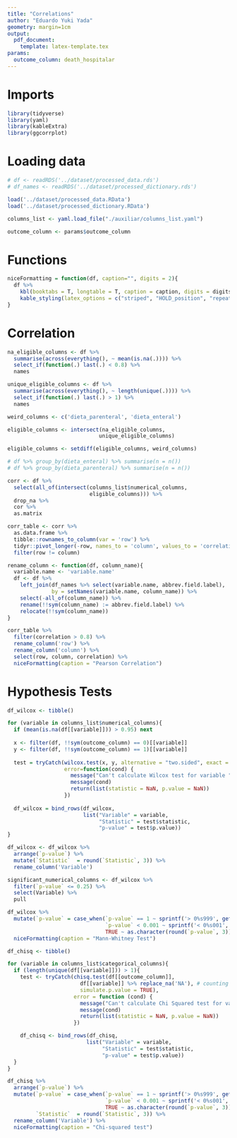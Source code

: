 ```yaml
---
title: "Correlations"
author: "Eduardo Yuki Yada"
geometry: margin=1cm
output: 
  pdf_document:
    template: latex-template.tex
params:
  outcome_column: death_hospitalar
---
```


# Imports

```r
library(tidyverse)
library(yaml)
library(kableExtra)
library(ggcorrplot)
```

# Loading data

```r
# df <- readRDS('../dataset/processed_data.rds') 
# df_names <- readRDS('../dataset/processed_dictionary.rds') 

load('../dataset/processed_data.RData') 
load('../dataset/processed_dictionary.RData') 

columns_list <- yaml.load_file("./auxiliar/columns_list.yaml")

outcome_column <- params$outcome_column
```

# Functions

```r
niceFormatting = function(df, caption="", digits = 2){
  df %>%
    kbl(booktabs = T, longtable = T, caption = caption, digits = digits, format = "latex") %>%
    kable_styling(latex_options = c("striped", "HOLD_position", "repeat_header"))
}
```

# Correlation

```r
na_eligible_columns <- df %>% 
  summarise(across(everything(), ~ mean(is.na(.)))) %>%
  select_if(function(.) last(.) < 0.8) %>%
  names

unique_eligible_columns <- df %>% 
  summarise(across(everything(), ~ length(unique(.)))) %>%
  select_if(function(.) last(.) > 1) %>%
  names

weird_columns <- c('dieta_parenteral', 'dieta_enteral')

eligible_columns <- intersect(na_eligible_columns,
                             unique_eligible_columns)

eligible_columns <- setdiff(eligible_columns, weird_columns)

# df %>% group_by(dieta_enteral) %>% summarise(n = n())
# df %>% group_by(dieta_parenteral) %>% summarise(n = n())

corr <- df %>% 
  select(all_of(intersect(columns_list$numerical_columns,
                          eligible_columns))) %>%
  drop_na %>%
  cor %>%
  as.matrix

corr_table <- corr %>%
  as.data.frame %>%
  tibble::rownames_to_column(var = 'row') %>% 
  tidyr::pivot_longer(-row, names_to = 'column', values_to = 'correlation') %>%
  filter(row != column)

rename_column <- function(df, column_name){
  variable.name <- 'variable.name'
  df <- df %>%
    left_join(df_names %>% select(variable.name, abbrev.field.label),
              by = setNames(variable.name, column_name)) %>%
    select(-all_of(column_name)) %>%
    rename(!!sym(column_name) := abbrev.field.label) %>%
    relocate(!!sym(column_name))
}

corr_table %>%  
  filter(correlation > 0.8) %>%
  rename_column('row') %>%
  rename_column('column') %>%
  select(row, column, correlation) %>%
  niceFormatting(caption = "Pearson Correlation")
```

# Hypothesis Tests

```r
df_wilcox <- tibble()

for (variable in columns_list$numerical_columns){
  if (mean(is.na(df[[variable]])) > 0.95) next
  
  x <- filter(df, !!sym(outcome_column) == 0)[[variable]]
  y <- filter(df, !!sym(outcome_column) == 1)[[variable]]
  
  test = tryCatch(wilcox.test(x, y, alternative = "two.sided", exact = FALSE), 
                  error=function(cond) {
                    message("Can't calculate Wilcox test for variable ", variable)
                    message(cond)
                    return(list(statistic = NaN, p.value = NaN))
                  })
  
  df_wilcox = bind_rows(df_wilcox,
                        list("Variable" = variable, 
                             "Statistic" = test$statistic,
                             "p-value" = test$p.value))
}

df_wilcox <- df_wilcox %>%
  arrange(`p-value`) %>%
  mutate(`Statistic`  = round(`Statistic`, 3)) %>%
  rename_column('Variable')

significant_numerical_columns <- df_wilcox %>%
  filter(`p-value` <= 0.25) %>%
  select(Variable) %>%
  pull

df_wilcox %>%
  mutate(`p-value` = case_when(`p-value` == 1 ~ sprintf('> 0%s999', getOption("OutDec")), 
                               `p-value` < 0.001 ~ sprintf('< 0%s001', getOption("OutDec")), 
                               TRUE ~ as.character(round(`p-value`, 3)))) %>%
  niceFormatting(caption = "Mann-Whitney Test")
```

```r
df_chisq <- tibble()

for (variable in columns_list$categorical_columns){
  if (length(unique(df[[variable]])) > 1){
    test <- tryCatch(chisq.test(df[[outcome_column]], 
                       df[[variable]] %>% replace_na('NA'), # counting NA as cat
                       simulate.p.value = TRUE),
                     error = function (cond) {
                       message("Can't calculate Chi Squared test for variable ", variable)
                       message(cond)
                       return(list(statistic = NaN, p.value = NaN))
                     })

    df_chisq <- bind_rows(df_chisq,
                         list("Variable" = variable,
                              "Statistic" = test$statistic, 
                              "p-value" = test$p.value))
  }
}

df_chisq %>%
  arrange(`p-value`) %>%
  mutate(`p-value` = case_when(`p-value` == 1 ~ sprintf('> 0%s999', getOption("OutDec")), 
                               `p-value` < 0.001 ~ sprintf('< 0%s001', getOption("OutDec")), 
                               TRUE ~ as.character(round(`p-value`, 3))),
         `Statistic`  = round(`Statistic`, 3)) %>%
  rename_column('Variable') %>%
  niceFormatting(caption = "Chi-squared test")
```